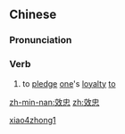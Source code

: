 ==Chinese==
{{zh-forms}}

===Pronunciation===
{{zh-pron
|m=xiàozhōng
|c=haau6 zung1
|mn=hāu-tiong
|cat=v
}}

===Verb===
{{zh-verb}}

# {{lb|zh|literary}} to [[pledge]] [[one]]'s [[loyalty]] [[to]]

[[Category:Mandarin literary terms|xiao4zhong1]]

[[zh-min-nan:效忠]]
[[zh:效忠]]